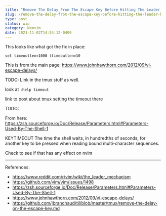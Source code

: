 ```yaml
---
title: "Remove The Delay From The Escape Key Before Hitting The Leader Key In Neovim"
slug: /remove-the-delay-from-the-escape-key-before-hitting-the-leader-key-in-neovim
type: post
status: wip
category: Neovim
date: 2021-11-02T14:54:12-0400
---
```



This looks like what got the fix in place:

```
set timeoutlen=1000 ttimeoutlen=10
```

This is from the main page: https://www.johnhawthorn.com/2012/09/vi-escape-delays/

TODO: Link in the tmux stuff as well. 


look at `:help timeout`


link to post about tmux setting the timeout there




TODO:

From here: https://zsh.sourceforge.io/Doc/Release/Parameters.html#Parameters-Used-By-The-Shell-1

KEYTIMEOUT
The time the shell waits, in hundredths of seconds, for another key to be pressed when reading bound multi-character sequences.

Check to see if that has any effect on nvim

---



References:

- https://www.reddit.com/r/vim/wiki/the_leader_mechanism
- https://github.com/vim/vim/issues/1498
- https://zsh.sourceforge.io/Doc/Release/Parameters.html#Parameters-Used-By-The-Shell-1
- https://www.johnhawthorn.com/2012/09/vi-escape-delays/
- https://github.com/jbranchaud/til/blob/master/tmux/remove-the-delay-on-the-escape-key.md



